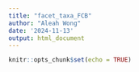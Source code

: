 ```yaml
---
title: "facet_taxa_FCB"
author: "Aleah Wong"
date: '2024-11-13'
output: html_document
---
```


```r
knitr::opts_chunk$set(echo = TRUE)
```


